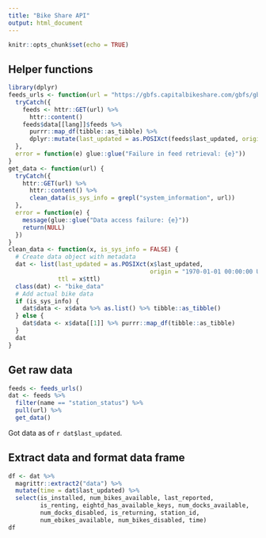 ```yaml
---
title: "Bike Share API"
output: html_document
---
```


```r
knitr::opts_chunk$set(echo = TRUE)
```

## Helper functions

```r
library(dplyr)
feeds_urls <- function(url = "https://gbfs.capitalbikeshare.com/gbfs/gbfs.json", lang = "en") {
  tryCatch({
    feeds <- httr::GET(url) %>%
      httr::content()
    feeds$data[[lang]]$feeds %>%
      purrr::map_df(tibble::as_tibble) %>%
      dplyr::mutate(last_updated = as.POSIXct(feeds$last_updated, origin = "1970-01-01 00:00:00 UTC"))
  },
  error = function(e) glue::glue("Failure in feed retrieval: {e}"))
}
get_data <- function(url) {
  tryCatch({
    httr::GET(url) %>%
      httr::content() %>%
      clean_data(is_sys_info = grepl("system_information", url))
  },
  error = function(e) {
    message(glue::glue("Data access failure: {e}"))
    return(NULL)
  })
}
clean_data <- function(x, is_sys_info = FALSE) {
  # Create data object with metadata
  dat <- list(last_updated = as.POSIXct(x$last_updated,
                                        origin = "1970-01-01 00:00:00 UTC"),
              ttl = x$ttl)
  class(dat) <- "bike_data"
  # Add actual bike data
  if (is_sys_info) {
    dat$data <- x$data %>% as.list() %>% tibble::as_tibble()
  } else {
    dat$data <- x$data[[1]] %>% purrr::map_df(tibble::as_tibble)
  }
  dat
}
```

## Get raw data

```r
feeds <- feeds_urls()
dat <- feeds %>% 
  filter(name == "station_status") %>% 
  pull(url) %>% 
  get_data()
```

Got data as of `r dat$last_updated`.

## Extract data and format data frame

```r
df <- dat %>%
  magrittr::extract2("data") %>%
  mutate(time = dat$last_updated) %>%
  select(is_installed, num_bikes_available, last_reported, 
         is_renting, eightd_has_available_keys, num_docks_available, 
         num_docks_disabled, is_returning, station_id, 
         num_ebikes_available, num_bikes_disabled, time)
df
```